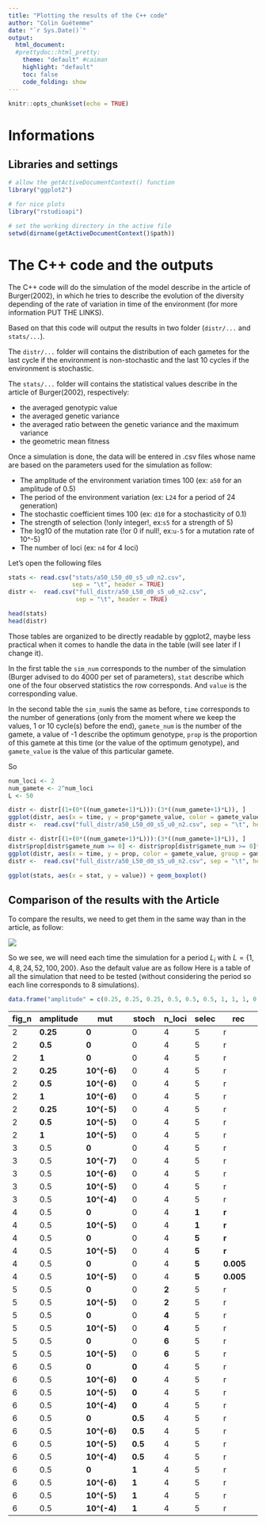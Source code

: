 ```yaml
---
title: "Plotting the results of the C++ code"
author: "Colin Guétemme"
date: "`r Sys.Date()`"
output:
  html_document:
  #prettydoc::html_pretty:
    theme: "default" #caiman
    highlight: "default"
    toc: false
    code_folding: show
---
```


```r
knitr::opts_chunk$set(echo = TRUE)
```
# Informations

## Libraries and settings

```r
# allow the getActiveDocumentContext() function
library("ggplot2") 

# for nice plots
library("rstudioapi") 

# set the working directory in the active file
setwd(dirname(getActiveDocumentContext()$path)) 
```
# The C++ code and the outputs

The C++ code will do the simulation of the model describe in the article of Burger(2002),
in which he tries to describe the evolution of the diversity depending of the rate of variation in time  of the environment (for more information PUT THE LINKS).

Based on that this code will output the results in two folder (`distr/...` and `stats/...`).

The `distr/...` folder will contains the distribution of each gametes for the last cycle if the environment is non-stochastic and the last 10 cycles if the environment is stochastic. 

The `stats/...` folder will contains the statistical values describe in the article of Burger(2002), respectively:

- the averaged genotypic value
- the averaged genetic variance
- the averaged ratio between the genetic variance and the maximum variance
- the geometric mean fitness

Once a simulation is done, the data will be entered in .csv files whose name are based on the parameters used for the simulation as follow:

- The amplitude of the environment variation times 100 (ex: `a50` for an amplitude of 0.5)
- The period of the environment variation (ex: `L24` for a period of 24 generation)
- The stochastic coefficient times 100 (ex: `d10` for a stochasticity of 0.1)
- The strength of selection (!only integer!, ex:`s5` for a strength of 5)
- The log10 of the mutation rate (!or 0 if null!, ex:`u-5` for a mutation rate of 10^-5)
- The number of loci (ex: `n4` for 4 loci)

Let's open the following files

```r
stats <- read.csv("stats/a50_L50_d0_s5_u0_n2.csv",
                  sep = "\t", header = TRUE)
distr <-  read.csv("full_distr/a50_L50_d0_s5_u0_n2.csv",
                   sep = "\t", header = TRUE) 

head(stats)
head(distr)
```
Those tables are organized to be directly readable by ggplot2, maybe less practical when it comes to handle the data in the table (will see later if I change it).

In the first table the `sim_num` corresponds to the number of the simulation (Burger advised to do 4000 per set of parameters), `stat` describe which one of the four observed statistics the row corresponds. And `value` is the corresponding value.

In the second table the `sim_num`is the same as before, `time` corresponds to the number of generations (only from the moment where we keep the values, 1 or 10 cycle(s) before the end), `gamete_num` is the number of the gamete, a value of -1 describe the optimum genotype, `prop` is the proportion of this gamete at this time (or the value of the optimum genotype), and `gamete_value` is the value of this particular gamete.

So 

```r
num_loci <- 2
num_gamete <- 2^num_loci
L <- 50
```

```r
distr <- distr[(1+(0*((num_gamete+1)*L))):(3*((num_gamete+1)*L)), ]
ggplot(distr, aes(x = time, y = prop*gamete_value, color = gamete_value, group = gamete_num)) + geom_line() + facet_grid(.~sim_num)
distr <-  read.csv("full_distr/a50_L50_d0_s5_u0_n2.csv", sep = "\t", header = TRUE)
```
```r
distr <- distr[(1+(0*((num_gamete+1)*L))):(3*((num_gamete+1)*L)), ]
distr$prop[distr$gamete_num >= 0] <- distr$prop[distr$gamete_num >= 0]*num_gamete
ggplot(distr, aes(x = time, y = prop, color = gamete_value, group = gamete_num)) + geom_line() + facet_grid(.~sim_num)
distr <-  read.csv("full_distr/a50_L50_d0_s5_u0_n2.csv", sep = "\t", header = TRUE)

```
```r
ggplot(stats, aes(x = stat, y = value)) + geom_boxplot()
```
## Comparison of the results with the Article

To compare the results, we need to get them in the same way than in the article, as follow:

![](rmd_pics/burger_fig2a.png)

So we see, we will need each time the simulation for a period $L_i$ with $L = \{1, 4, 8, 24, 52, 100, 200\}$.
Aso the default value are as follow
Here is a table of all the simulation that need to be tested (without considering the period so each line corresponds to 8 simulations).

```r
data.frame("amplitude" = c(0.25, 0.25, 0.25, 0.5, 0.5, 0.5, 1, 1, 1, 0.5, 0.5, 0.5, 0.5, 0.5), "mutation" = c(0, 5*10^(-6), 5*10^(-5), 0, 5*10^(-6), 5*10^(-5), 0, 5*10^(-6), 5*10^(-5), 0, 5*10^(-7), 5*10^(-6), 5*10^(-5), 5*10^(-4)), "stoch" = c(0, 0, 0, 0, 0, 0, 0, 0, 0, 0, 0, 0, 0, 0), "selec_s" = c(5, 5, 5, 5, 5, 5, 5, 5, 5, 5, 5, 5, 5, 5), "n_loci" = c(4, 4, 4, 4, 4, 4, 4, 4, 4, 4, 4, 4, 4, 4))
```
| fig_n | amplitude | mut         | stoch   | n_loci | selec | rec       |
|-------|-----------|-------------|---------|--------|-------|-----------|
| 2     | **0.25**  | **0**       | 0       | 4      | 5     | r         |
| 2     | **0.5**   | **0**       | 0       | 4      | 5     | r         |
| 2     | **1**     | **0**       | 0       | 4      | 5     | r         |
| 2     | **0.25**  | **10^(-6)** | 0       | 4      | 5     | r         |
| 2     | **0.5**   | **10^(-6)** | 0       | 4      | 5     | r         |
| 2     | **1**     | **10^(-6)** | 0       | 4      | 5     | r         |
| 2     | **0.25**  | **10^(-5)** | 0       | 4      | 5     | r         |
| 2     | **0.5**   | **10^(-5)** | 0       | 4      | 5     | r         |
| 2     | **1**     | **10^(-5)** | 0       | 4      | 5     | r         |
| 3     | 0.5       | **0**       | 0       | 4      | 5     | r         |
| 3     | 0.5       | **10^(-7)** | 0       | 4      | 5     | r         |
| 3     | 0.5       | **10^(-6)** | 0       | 4      | 5     | r         |
| 3     | 0.5       | **10^(-5)** | 0       | 4      | 5     | r         |
| 3     | 0.5       | **10^(-4)** | 0       | 4      | 5     | r         |
| 4     | 0.5       | **0**       | 0       | 4      | **1** | **r**     |
| 4     | 0.5       | **10^(-5)** | 0       | 4      | **1** | **r**     |
| 4     | 0.5       | **0**       | 0       | 4      | **5** | **r**     |
| 4     | 0.5       | **10^(-5)** | 0       | 4      | **5** | **r**     |
| 4     | 0.5       | **0**       | 0       | 4      | **5** | **0.005** |
| 4     | 0.5       | **10^(-5)** | 0       | 4      | **5** | **0.005** |
| 5     | 0.5       | **0**       | 0       | **2**  | 5     | r         |
| 5     | 0.5       | **10^(-5)** | 0       | **2**  | 5     | r         |
| 5     | 0.5       | **0**       | 0       | **4**  | 5     | r         |
| 5     | 0.5       | **10^(-5)** | 0       | **4**  | 5     | r         |
| 5     | 0.5       | **0**       | 0       | **6**  | 5     | r         |
| 5     | 0.5       | **10^(-5)** | 0       | **6**  | 5     | r         |
| 6     | 0.5       | **0**       | **0**   | 4      | 5     | r         |
| 6     | 0.5       | **10^(-6)** | **0**   | 4      | 5     | r         |
| 6     | 0.5       | **10^(-5)** | **0**   | 4      | 5     | r         |
| 6     | 0.5       | **10^(-4)** | **0**   | 4      | 5     | r         |
| 6     | 0.5       | **0**       | **0.5** | 4      | 5     | r         |
| 6     | 0.5       | **10^(-6)** | **0.5** | 4      | 5     | r         |
| 6     | 0.5       | **10^(-5)** | **0.5** | 4      | 5     | r         |
| 6     | 0.5       | **10^(-4)** | **0.5** | 4      | 5     | r         |
| 6     | 0.5       | **0**       | **1**   | 4      | 5     | r         |
| 6     | 0.5       | **10^(-6)** | **1**   | 4      | 5     | r         |
| 6     | 0.5       | **10^(-5)** | **1**   | 4      | 5     | r         |
| 6     | 0.5       | **10^(-4)** | **1**   | 4      | 5     | r         |